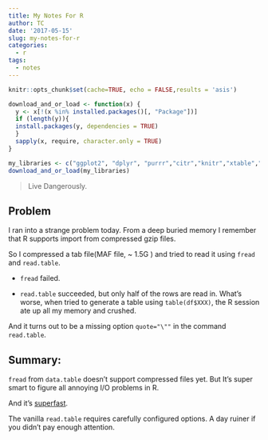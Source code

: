 ```yaml
---
title: My Notes For R
author: TC
date: '2017-05-15'
slug: my-notes-for-r
categories:
  - r
tags:
  - notes
---
```


```r
knitr::opts_chunk$set(cache=TRUE, echo = FALSE,results = 'asis')

download_and_or_load <- function(x) {
  y <- x[!(x %in% installed.packages()[, "Package"])]
  if (length(y)){
  install.packages(y, dependencies = TRUE)
  }
  sapply(x, require, character.only = TRUE)
}

my_libraries <- c("ggplot2", "dplyr", "purrr","citr","knitr","xtable","pander")
download_and_or_load(my_libraries)

```


> Live Dangerously.

## Problem

I ran into a strange problem today. From a deep buried memory I remember that R supports import from compressed gzip files. 

So I compressed a tab file(MAF file, ~ 1.5G ) and tried to read it using `fread` and `read.table`.

- `fread` failed.

- `read.table` succeeded, but only half of the rows are read in.
What's worse, when tried to generate a table using `table(df$XXX)`, the R session ate up all my memory and crushed.

And it turns out to be a missing option ` quote="\""` in the command `read.table`. 


## Summary:
`fread` from `data.table` doesn't support compressed files yet. But It's super smart to figure all annoying I/O problems in R.

And it's [superfast](http://stackoverflow.com/questions/1727772/quickly-reading-very-large-tables-as-dataframes-in-r).

The vanilla `read.table` requires carefully configured options. A day ruiner if you didn't pay enough attention.
